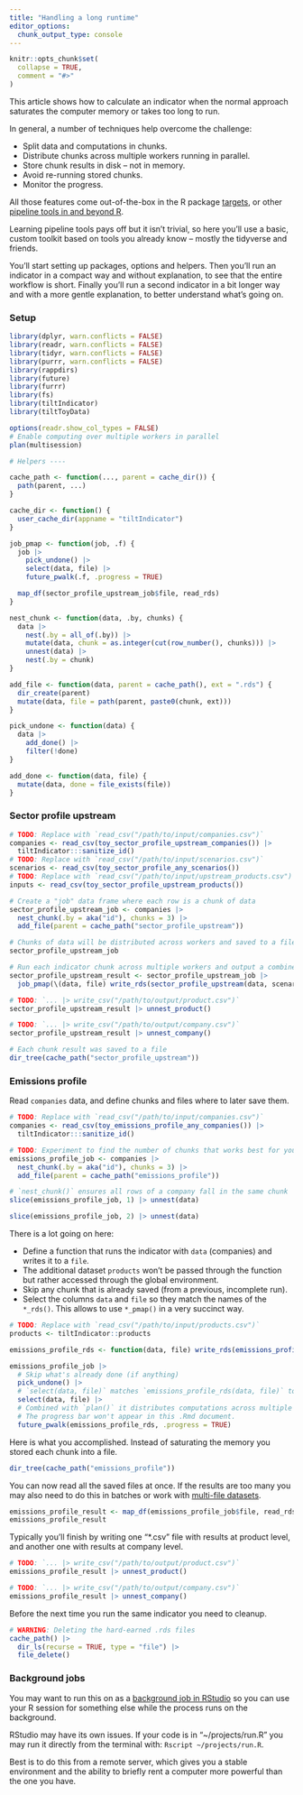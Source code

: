 ```yaml
---
title: "Handling a long runtime"
editor_options: 
  chunk_output_type: console
---
```


```r
knitr::opts_chunk$set(
  collapse = TRUE,
  comment = "#>"
)
```

This article shows how to calculate an indicator when the normal approach
saturates the computer memory or takes too long to run. 

In general, a number of techniques help overcome the challenge:

* Split data and computations in chunks.
* Distribute chunks across multiple workers running in parallel.
* Store chunk results in disk -- not in memory.
* Avoid re-running stored chunks.
* Monitor the progress.

All those features come out-of-the-box in the R package
[targets](https://docs.ropensci.org/targets/), or other [pipeline tools in and
beyond R](https://github.com/pditommaso/awesome-pipeline).

Learning pipeline tools pays off but it isn't trivial, so here you'll use a
basic, custom toolkit based on tools you already know -- mostly the tidyverse
and friends.

You'll start setting up packages, options and helpers. Then you'll run an
indicator in a compact way and without explanation, to see that the entire
workflow is short. Finally you'll run a second indicator in a bit longer way and
with a more gentle explanation, to better understand what's going on.

### Setup

```r
library(dplyr, warn.conflicts = FALSE)
library(readr, warn.conflicts = FALSE)
library(tidyr, warn.conflicts = FALSE)
library(purrr, warn.conflicts = FALSE)
library(rappdirs)
library(future)
library(furrr)
library(fs)
library(tiltIndicator)
library(tiltToyData)

options(readr.show_col_types = FALSE)
# Enable computing over multiple workers in parallel
plan(multisession)

# Helpers ----

cache_path <- function(..., parent = cache_dir()) {
  path(parent, ...)
}

cache_dir <- function() {
  user_cache_dir(appname = "tiltIndicator")
}

job_pmap <- function(job, .f) {
  job |>
    pick_undone() |>
    select(data, file) |>
    future_pwalk(.f, .progress = TRUE)

  map_df(sector_profile_upstream_job$file, read_rds)
}

nest_chunk <- function(data, .by, chunks) {
  data |>
    nest(.by = all_of(.by)) |>
    mutate(data, chunk = as.integer(cut(row_number(), chunks))) |>
    unnest(data) |>
    nest(.by = chunk)
}

add_file <- function(data, parent = cache_path(), ext = ".rds") {
  dir_create(parent)
  mutate(data, file = path(parent, paste0(chunk, ext)))
}

pick_undone <- function(data) {
  data |>
    add_done() |>
    filter(!done)
}

add_done <- function(data, file) {
  mutate(data, done = file_exists(file))
}
```

### Sector profile upstream

```r
# TODO: Replace with `read_csv("/path/to/input/companies.csv")`
companies <- read_csv(toy_sector_profile_upstream_companies()) |>
  tiltIndicator:::sanitize_id()
# TODO: Replace with `read_csv("/path/to/input/scenarios.csv")`
scenarios <- read_csv(toy_sector_profile_any_scenarios())
# TODO: Replace with `read_csv("/path/to/input/upstream_products.csv")`
inputs <- read_csv(toy_sector_profile_upstream_products())

# Create a "job" data frame where each row is a chunk of data
sector_profile_upstream_job <- companies |>
  nest_chunk(.by = aka("id"), chunks = 3) |>
  add_file(parent = cache_path("sector_profile_upstream"))

# Chunks of data will be distributed across workers and saved to a file
sector_profile_upstream_job

# Run each indicator chunk across multiple workers and output a combined result
sector_profile_upstream_result <- sector_profile_upstream_job |>
  job_pmap(\(data, file) write_rds(sector_profile_upstream(data, scenarios, inputs), file))

# TODO: `... |> write_csv("/path/to/output/product.csv")`
sector_profile_upstream_result |> unnest_product()

# TODO: `... |> write_csv("/path/to/output/company.csv")`
sector_profile_upstream_result |> unnest_company()

# Each chunk result was saved to a file
dir_tree(cache_path("sector_profile_upstream"))
```

### Emissions profile

Read `companies` data, and define chunks and files where to later save them.

```r
# TODO: Replace with `read_csv("/path/to/input/companies.csv")`
companies <- read_csv(toy_emissions_profile_any_companies()) |>
  tiltIndicator:::sanitize_id()

# TODO: Experiment to find the number of chunks that works best for you
emissions_profile_job <- companies |>
  nest_chunk(.by = aka("id"), chunks = 3) |>
  add_file(parent = cache_path("emissions_profile"))

# `nest_chunk()` ensures all rows of a company fall in the same chunk
slice(emissions_profile_job, 1) |> unnest(data)

slice(emissions_profile_job, 2) |> unnest(data)
```

There is a lot going on here:

* Define a function that runs the indicator with `data` (companies) and writes it
to a `file`.
* The additional dataset `products` won't be passed through the
function but rather accessed through the global environment.
* Skip any chunk that is already saved (from a previous, incomplete run).
* Select the columns `data` and `file` so they match the names of the `*_rds()`.
This allows to use `*_pmap()` in a very succinct way.

```r
# TODO: Replace with `read_csv("/path/to/input/products.csv")`
products <- tiltIndicator::products

emissions_profile_rds <- function(data, file) write_rds(emissions_profile(data, products), file)

emissions_profile_job |>
  # Skip what's already done (if anything)
  pick_undone() |>
  # `select(data, file)` matches `emissions_profile_rds(data, file)` to use `*_pwalk()`
  select(data, file) |>
  # Combined with `plan()` it distributes computations across multiple workers
  # The progress bar won't appear in this .Rmd document.
  future_pwalk(emissions_profile_rds, .progress = TRUE)
```

Here is what you accomplished. Instead of saturating the memory you stored each
chunk into a file.

```r
dir_tree(cache_path("emissions_profile"))
```

You can now read all the saved files at once. If the results are too many you
may also need to do this in batches or work with [multi-file
datasets](https://arrow.apache.org/docs/r/reference/open_dataset.html).

```r
emissions_profile_result <- map_df(emissions_profile_job$file, read_rds)
emissions_profile_result
```

Typically you'll finish by writing one "*.csv" file with results at product
level, and another one with results at company level.

```r
# TODO: `... |> write_csv("/path/to/output/product.csv")`
emissions_profile_result |> unnest_product()

# TODO: `... |> write_csv("/path/to/output/company.csv")`
emissions_profile_result |> unnest_company()
```

Before the next time you run the same indicator you need to cleanup.

```r
# WARNING: Deleting the hard-earned .rds files
cache_path() |>
  dir_ls(recurse = TRUE, type = "file") |>
  file_delete()
```

### Background jobs

You may want to run this on as a [background job in
RStudio](https://docs.posit.co/ide/user/ide/guide/tools/jobs.html) so you can
use your R session for something else while the process runs on the background.

RStudio may have its own issues. If your code is in "~/projects/run.R" you
may run it directly from the terminal with: `Rscript ~/projects/run.R`.

Best is to do this from a remote server, which gives you a stable environment
and the ability to briefly rent a computer more powerful than the one you have.
